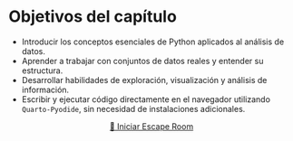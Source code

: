 # Objetivos del capítulo

- Introducir los conceptos esenciales de Python aplicados al análisis de datos.  
- Aprender a trabajar con conjuntos de datos reales y entender su estructura.  
- Desarrollar habilidades de exploración, visualización y análisis de información.  
- Escribir y ejecutar código directamente en el navegador utilizando `Quarto-Pyodide`, sin necesidad de instalaciones adicionales.



<center>
<a href="rooms/0.html" class="btn btn-warning btn-lg w-100">🚀 Iniciar Escape Room</a>
</center>

